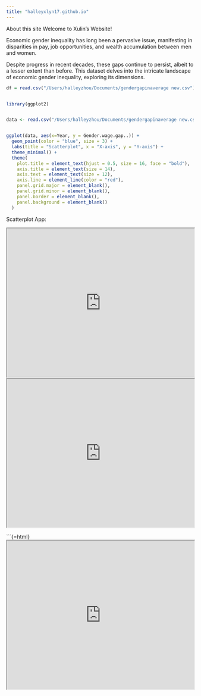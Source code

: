 ```yaml
---
title: "halleyxlyn17.github.io"
---
```


About this site Welcome to Xulin's Website!

Economic gender inequality has long been a pervasive issue, manifesting in disparities in pay, job opportunities, and wealth accumulation between men and women. 

Despite progress in recent decades, these gaps continue to persist, albeit to a lesser extent than before. This dataset delves into the intricate landscape of economic gender inequality, exploring its dimensions.

```r
df = read.csv("/Users/halleyzhou/Documents/gendergapinaverage new.csv")
```

```r


```

```r
library(ggplot2)


data <- read.csv("/Users/halleyzhou/Documents/gendergapinaverage new.csv")


ggplot(data, aes(x=Year, y = Gender.wage.gap..)) +
  geom_point(color = "blue", size = 3) +
  labs(title = "Scatterplot", x = "X-axis", y = "Y-axis") +
  theme_minimal() +
  theme(
    plot.title = element_text(hjust = 0.5, size = 16, face = "bold"),
    axis.title = element_text(size = 14),
    axis.text = element_text(size = 12),
    axis.line = element_line(color = "red"),
    panel.grid.major = element_blank(),
    panel.grid.minor = element_blank(),
    panel.border = element_blank(),
    panel.background = element_blank()
  )

```

Scatterplot App:

```{=html}
<iframe height = "400" width = "100%" src = "https://harleyxlyn17.shinyapps.io/halleysapp/"></iframe>
```

```{=html}
<iframe height = "400" width = "100%" src =
"https://harleyxlyn17.shinyapps.io/app_3/"></iframe>

```

```{=html}
<iframe height = "400" width = "100%" src =
https://harleyxlyn17.shinyapps.io/app_2/"></iframe>